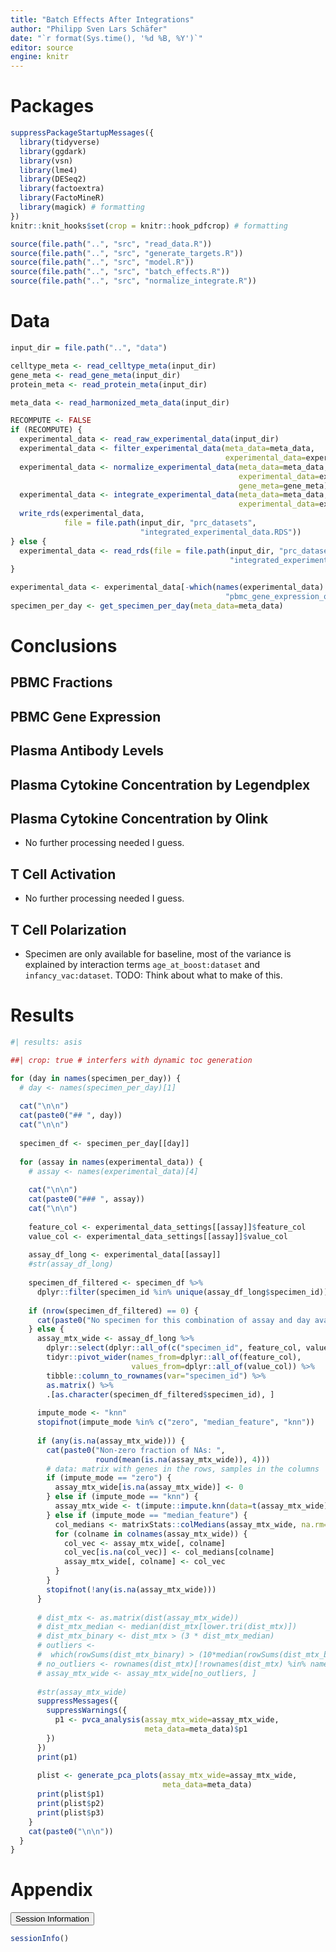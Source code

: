 ```yaml
---
title: "Batch Effects After Integrations"
author: "Philipp Sven Lars Schäfer"
date: "`r format(Sys.time(), '%d %B, %Y')`"
editor: source
engine: knitr
---
```


# Packages

```r
suppressPackageStartupMessages({
  library(tidyverse)
  library(ggdark)
  library(vsn)
  library(lme4)
  library(DESeq2)
  library(factoextra)
  library(FactoMineR)
  library(magick) # formatting
})
knitr::knit_hooks$set(crop = knitr::hook_pdfcrop) # formatting

source(file.path("..", "src", "read_data.R"))
source(file.path("..", "src", "generate_targets.R"))
source(file.path("..", "src", "model.R"))
source(file.path("..", "src", "batch_effects.R"))
source(file.path("..", "src", "normalize_integrate.R"))
```

# Data

```r
input_dir = file.path("..", "data")
```

```r
celltype_meta <- read_celltype_meta(input_dir)
gene_meta <- read_gene_meta(input_dir)
protein_meta <- read_protein_meta(input_dir)

meta_data <- read_harmonized_meta_data(input_dir)

RECOMPUTE <- FALSE
if (RECOMPUTE) {
  experimental_data <- read_raw_experimental_data(input_dir)
  experimental_data <- filter_experimental_data(meta_data=meta_data, 
                                                experimental_data=experimental_data)
  experimental_data <- normalize_experimental_data(meta_data=meta_data, 
                                                   experimental_data=experimental_data,
                                                   gene_meta=gene_meta)
  experimental_data <- integrate_experimental_data(meta_data=meta_data, 
                                                   experimental_data=experimental_data)
  write_rds(experimental_data, 
            file = file.path(input_dir, "prc_datasets", 
                             "integrated_experimental_data.RDS"))
} else {
  experimental_data <- read_rds(file = file.path(input_dir, "prc_datasets", 
                                                 "integrated_experimental_data.RDS"))
}

experimental_data <- experimental_data[-which(names(experimental_data) ==
                                                "pbmc_gene_expression_only_corrected")]
specimen_per_day <- get_specimen_per_day(meta_data=meta_data)
```

# Conclusions

## PBMC Fractions

## PBMC Gene Expression

## Plasma Antibody Levels

## Plasma Cytokine Concentration by Legendplex

## Plasma Cytokine Concentration by Olink

- No further processing needed I guess.

## T Cell Activation

- No further processing needed I guess.

## T Cell Polarization

- Specimen are only available for baseline, most of the variance is explained by interaction terms `age_at_boost:dataset` and `infancy_vac:dataset`. TODO: Think about what to make of this.

# Results

```r
#| results: asis

##| crop: true # interfers with dynamic toc generation

for (day in names(specimen_per_day)) {
  # day <- names(specimen_per_day)[1]
  
  cat("\n\n")
  cat(paste0("## ", day))
  cat("\n\n")
  
  specimen_df <- specimen_per_day[[day]]
  
  for (assay in names(experimental_data)) {
    # assay <- names(experimental_data)[4]
    
    cat("\n\n")
    cat(paste0("### ", assay))
    cat("\n\n")
    
    feature_col <- experimental_data_settings[[assay]]$feature_col
    value_col <- experimental_data_settings[[assay]]$value_col
    
    assay_df_long <- experimental_data[[assay]]
    #str(assay_df_long)
    
    specimen_df_filtered <- specimen_df %>%
      dplyr::filter(specimen_id %in% unique(assay_df_long$specimen_id))
    
    if (nrow(specimen_df_filtered) == 0) {
      cat(paste0("No specimen for this combination of assay and day available"))
    } else {
      assay_mtx_wide <- assay_df_long %>%
        dplyr::select(dplyr::all_of(c("specimen_id", feature_col, value_col))) %>%
        tidyr::pivot_wider(names_from=dplyr::all_of(feature_col), 
                           values_from=dplyr::all_of(value_col)) %>%
        tibble::column_to_rownames(var="specimen_id") %>%
        as.matrix() %>%
        .[as.character(specimen_df_filtered$specimen_id), ]
      
      impute_mode <- "knn"
      stopifnot(impute_mode %in% c("zero", "median_feature", "knn"))
      
      if (any(is.na(assay_mtx_wide))) {
        cat(paste0("Non-zero fraction of NAs: ", 
                   round(mean(is.na(assay_mtx_wide)), 4)))
        # data: matrix with genes in the rows, samples in the columns
        if (impute_mode == "zero") {
          assay_mtx_wide[is.na(assay_mtx_wide)] <- 0
        } else if (impute_mode == "knn") {
          assay_mtx_wide <- t(impute::impute.knn(data=t(assay_mtx_wide))$data)
        } else if (impute_mode == "median_feature") {
          col_medians <- matrixStats::colMedians(assay_mtx_wide, na.rm=TRUE)
          for (colname in colnames(assay_mtx_wide)) {
            col_vec <- assay_mtx_wide[, colname]
            col_vec[is.na(col_vec)] <- col_medians[colname]
            assay_mtx_wide[, colname] <- col_vec
          }
        }
        stopifnot(!any(is.na(assay_mtx_wide)))
      }
      
      # dist_mtx <- as.matrix(dist(assay_mtx_wide))
      # dist_mtx_median <- median(dist_mtx[lower.tri(dist_mtx)])
      # dist_mtx_binary <- dist_mtx > (3 * dist_mtx_median)
      # outliers <-
      #  which(rowSums(dist_mtx_binary) > (10*median(rowSums(dist_mtx_binary))))
      # no_outliers <- rownames(dist_mtx)[!rownames(dist_mtx) %in% names(outliers)]
      # assay_mtx_wide <- assay_mtx_wide[no_outliers, ]
      
      #str(assay_mtx_wide)
      suppressMessages({
        suppressWarnings({
          p1 <- pvca_analysis(assay_mtx_wide=assay_mtx_wide,
                              meta_data=meta_data)$p1
        })
      })
      print(p1)
      
      plist <- generate_pca_plots(assay_mtx_wide=assay_mtx_wide,
                                  meta_data=meta_data)
      print(plist$p1)
      print(plist$p2)
      print(plist$p3)
    }
    cat(paste0("\n\n"))
  }
}
```

# Appendix

<button class="accordion-button" type="button" data-bs-toggle="collapse" data-bs-target="#collapseOne" >Session Information</button><div id="collapseOne" class="accordion-collapse collapse"><div>

```r
sessionInfo()
```

</div></div>

